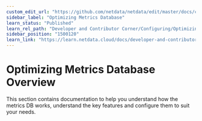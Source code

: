 ```yaml
---
custom_edit_url: "https://github.com/netdata/netdata/edit/master/docs/category-overview-pages/optimizing-metrics-database.md"
sidebar_label: "Optimizing Metrics Database"
learn_status: "Published"
learn_rel_path: "Developer and Contributor Corner/Configuring/Optimizing Metrics Database"
sidebar_position: "1500120"
learn_link: "https://learn.netdata.cloud/docs/developer-and-contributor-corner/configuring/optimizing-metrics-database/optimizing-metrics-database"
---
```


# Optimizing Metrics Database Overview

This section contains documentation to help you understand how the metrics DB works, understand the key features and configure them to suit your needs.

